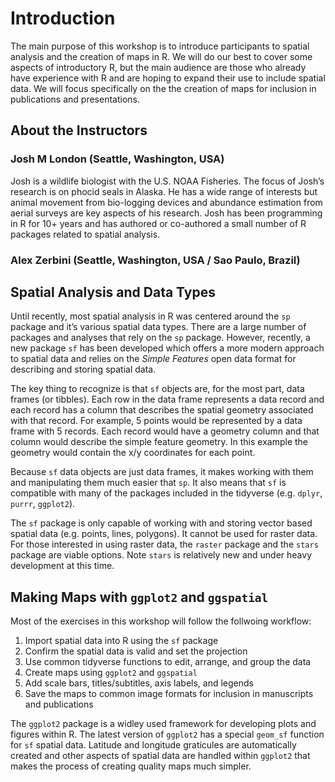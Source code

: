 # Introduction {#intro}

The main purpose of this workshop is to introduce participants to spatial analysis and the
creation of maps in R. We will do our best to cover some aspects of introductory R, but
the main audience are those who already have experience with R and are hoping to expand
their use to include spatial data. We will focus specifically on the the creation of maps
for inclusion in publications and presentations.

## About the Instructors

### Josh M London (Seattle, Washington, USA)

Josh is a wildlife biologist with the U.S. NOAA Fisheries. The focus of Josh's research is on
phocid seals in Alaska. He has a wide range of interests but animal movement from bio-logging
devices and abundance estimation from aerial surveys are key aspects of his research. Josh has
been programming in R for 10+ years and has authored or co-authored a small number of R
packages related to spatial analysis.

### Alex Zerbini (Seattle, Washington, USA / Sao Paulo, Brazil)

## Spatial Analysis and Data Types

Until recently, most spatial analysis in R was centered around the `sp` package and it's
various spatial data types. There are a large number of packages and analyses that rely
on the `sp` package. However, recently, a new package `sf` has been developed which offers a
more modern approach to spatial data and relies on the _Simple Features_ open data format
for describing and storing spatial data.

The key thing to recognize is that `sf` objects are, for the most part, data frames
(or tibbles). Each row in the data frame represents a data record and each record has a
column that describes the spatial geometry associated with that record. For example, 5 
points would be represented by a data frame with 5 records. Each record would have a
geometry column and that column would describe the simple feature geometry. In this 
example the geometry would contain the x/y coordinates for each point.

Because `sf` data objects are just data frames, it makes working with them and
manipulating them much easier that `sp`. It also means that `sf` is compatible with many
of the packages included in the tidyverse (e.g. `dplyr`, `purrr`, `ggplot2`).

The `sf` package is only capable of working with and storing vector based spatial data
(e.g. points, lines, polygons). It cannot be used for raster data. For those interested in
using raster data, the `raster` package and the `stars` package are viable options. Note
`stars` is relatively new and under heavy development at this time.

## Making Maps with `ggplot2` and `ggspatial`

Most of the exercises in this workshop will follow the follwoing workflow:

1. Import spatial data into R using the `sf` package
2. Confirm the spatial data is valid and set the projection
3. Use common tidyverse functions to edit, arrange, and group the data
4. Create maps using `ggplot2` and `ggspatial`
5. Add scale bars, titles/subtitles, axis labels, and legends
6. Save the maps to common image formats for inclusion in manuscripts and publications

The `ggplot2` package is a widley used framework for developing plots and figures
within R. The latest version of `ggplot2` has a special `geom_sf` function for `sf` 
spatial data. Latitude and longitude graticules are automatically created and other
aspects of spatial data are handled within `ggplot2` that makes the process of
creating quality maps much simpler.
